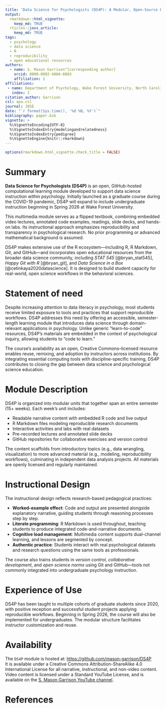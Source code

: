 ```yaml
---
title: 'Data Science for Psychologists (DS4P): A Modular, Open-Source Learning Module for Transparent and Reproducible Data Analysis in Psychology'
output:
  rmarkdown::html_vignette:
    keep_md: TRUE
  rticles::joss_article:
    keep_md: TRUE
tags:
  - psychology
  - data science
  - R
  - reproducibility
  - open educational resources
authors:
  - name: S. Mason Garrison^[corresponding author]
    orcid: 0000-0002-4804-6003
    affiliation: 1
affiliations:
 - name: Department of Psychology, Wake Forest University, North Carolina, USA
   index: 1
citation_author: Garrison
csl: apa.csl
journal: JOSE
date: "`r format(Sys.time(), '%d %B, %Y')`"
bibliography: paper.bib
vignette: >
  %\VignetteEncoding{UTF-8}
  %\VignetteIndexEntry{modelingandrelatedness}
  %\VignetteIndexEntry{pedigree}
  %\VignetteEngine{knitr::rmarkdown}
---
```


```r
options(rmarkdown.html_vignette.check_title = FALSE)
```

<!--Guidance 
JOSS welcomes submissions from broadly diverse research areas. For this reason, we require that authors include in the paper some sentences that explain the software functionality and domain of use to a non-specialist reader. We also require that authors explain the research applications of the software. The paper should be between 250-1000 words. Authors submitting papers significantly longer than 1000 words may be asked to reduce the length of their paper.
Your paper should include:

A list of the authors of the software and their affiliations, using the correct format (see the example below).
A summary describing the high-level functionality and purpose of the software for a diverse, non-specialist audience.
A Statement of need section that clearly illustrates the research purpose of the software and places it in the context of related work.
A list of key references, including to other software addressing related needs. Note that the references should include full names of venues, e.g., journals and conferences, not abbreviations only understood in the context of a specific discipline.
Mention (if applicable) a representative set of past or ongoing research projects using the software and recent scholarly publications enabled by it.
Acknowledgment of any financial support.
-->

# Summary

<!--  A summary describing the high-level functionality and purpose of the software for a diverse, non-specialist audience. -->

**Data Science for Psychologists (DS4P)** is an open, GitHub-hosted computational learning module developed to support data science instruction within psychology. Initially launched as a graduate course during the COVID-19 pandemic, DS4P will expand to include undergraduate instruction beginning in Spring 2026 at Wake Forest University.

This multimedia module serves as a flipped textbook, combining embedded video lectures, annotated code examples, readings, slide decks, and hands-on labs. Its instructional approach emphasizes reproducibility and transparency in psychological research. No prior programming or advanced mathematical background is assumed.

DS4P makes extensive use of the R ecosystem—including R, R Markdown, Git, and GitHub—and incorporates open educational resources from the broader data science community, including *STAT 545* [@bryan_stat545], *Happy Git with R* [@bryan_git], and *Data Science in a Box* [@cetinkaya2020datascience]. It is designed to build student capacity for real-world, open science workflows in the behavioral sciences.


# Statement of need
<!-- Include a “Statement of Need” section, explaining how the submitted artifacts contribute to computationally enabled teaching and learning, and describing how they might be adopted by others.

A key component of the JOSE paper is a statement by the authors, explaining the contribution made by the submitted artifacts to computationally enabled teaching and learning, and describing how they might be used by others. The criterion is less one of novelty, than need: submissions targeting subjects or applications already addressed by other resources are eligible, if the authors make a case for why they might be adopted by learners or other instructors.
 -->

Despite increasing attention to data literacy in psychology, most students receive limited exposure to tools and practices that support reproducible workflows. DS4P addresses this need by offering an accessible, semester-length learning module that introduces data science through domain-relevant applications in psychology. Unlike generic “learn-to-code” resources, DS4P’s materials are embedded in the context of psychological inquiry, allowing students to “code to learn.”

The course's availability as an open, Creative Commons–licensed resource enables reuse, remixing, and adoption by instructors across institutions. By integrating essential computing tools with discipline-specific training, DS4P contributes to closing the gap between data science and psychological science education.

# Module Description

DS4P is organized into modular units that together span an entire semester (15+ weeks). Each week’s unit includes:

- Readable narrative content with embedded R code and live output
- R Markdown files modeling reproducible research documents
- Interactive activities and labs with real datasets
- Pre-recorded lectures and annotated slide decks
- GitHub repositories for collaborative exercises and version control

The content scaffolds from introductory topics (e.g., data wrangling, visualization) to more advanced material (e.g., modeling, reproducibility workflows), culminating in independent data analysis projects. All materials are openly licensed and regularly maintained.

# Instructional Design

The instructional design reflects research-based pedagogical practices:

- **Worked-example effect**: Code and output are presented alongside explanatory narrative, guiding students through reasoning processes step by step.
- **Literate programming**: R Markdown is used throughout, teaching students to produce integrated code-and-narrative documents.
- **Cognitive load management**: Multimedia content supports dual-channel learning, and lessons are segmented by concept.
- **Authentic practice**: Students interact with real psychological datasets and research questions using the same tools as professionals.

The course also trains students in *version control*, *collaborative development*, and *open science norms* using Git and GitHub—tools not commonly integrated into undergraduate psychology instruction.

# Experience of Use

DS4P has been taught to multiple cohorts of graduate students since 2020, with positive reception and successful student projects applying reproducible workflows. Beginning in Spring 2026, the course will also be implemented for undergraduates. The modular structure facilitates instructor customization and reuse.


# Availability

The `DS4P` module is hosted at: [https://github.com/mason-garrison/DS4P](https://github.com/mason-garrison/DS4P)  
It is available under a  Creative Commons Attribution-ShareAlike 4.0 International License for all narrative, instructional, and non-video content. Video content is licensed under a Standard YouTube License, and is available on the [S. Mason Garrison YouTube channel](https://www.youtube.com/@smasongarrison).


# References
